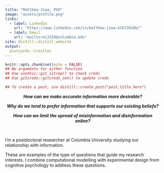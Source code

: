 ```yaml
---
title: "Matthew Jiwa, PhD"
image: "assets/profile.png"
links:
  - label: LinkedIn
    url: "https://www.linkedin.com/in/matthew-jiwa-b1672610b/"
  - label: Email
    url: "mailto:mj3159@columbia.edu"
site: distill::distill_website
output:
  postcards::trestles
---
```


```r
knitr::opts_chunk$set(echo = FALSE)
## No arguments for either function
## Use usethis::git_sitrep() to check creds
## Use gitcreds::gitcreds_set() to update creds

## To create a post, use distill::create_post("post_title_here")

```

<center><b>
*How can we make accurate information more desirable?*

*Why do we tend to prefer information that supports our existing beliefs?*

*How can we limit the spread of misinformation and disinformation online?*
</b></center>
<br>

I'm a postdoctoral researcher at Columbia University studying our relationship with information.

These are examples of the type of questions that guide my research interests. I combine computational modelling with experimental design from cognitive psychology to address these questions.
